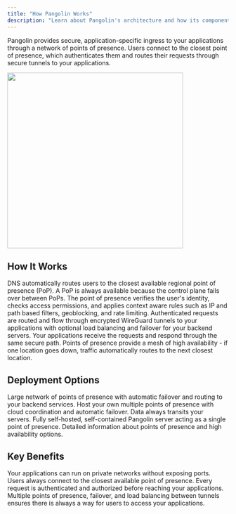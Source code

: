 ```yaml
---
title: "How Pangolin Works"
description: "Learn about Pangolin's architecture and how its components work together to provide secure application access"
---
```


Pangolin provides secure, application-specific ingress to your applications through a network of points of presence. Users connect to the closest point of presence, which authenticates them and routes their requests through secure tunnels to your applications.

<Frame>
  <img src="/images/diagram.svg" width="400" centered/>
</Frame>

## How It Works

<Steps>
<Step title="User enters through point of presence">
  DNS automatically routes users to the closest available regional point of presence (PoP). A PoP is always available because the control plane fails over between PoPs.
</Step>

<Step title="Authentication and authorization">
  The point of presence verifies the user's identity, checks access permissions, and applies context aware rules such as IP and path based filters, geoblocking, and rate limiting.
</Step>

<Step title="Secure tunnel routing">
  Authenticated requests are routed and flow through encrypted WireGuard tunnels to your applications with optional load balancing and failover for your backend servers.
</Step>

<Step title="Application delivery">
  Your applications receive the requests and respond through the same secure path.
</Step>
</Steps>

<Info>
Points of presence provide a mesh of high availability - if one location goes down, traffic automatically routes to the next closest location.
</Info>

## Deployment Options

<CardGroup cols={2}>
<Card title="Pangolin Cloud" icon="cloud" href="https://pangolin.fossorial.io/auth/signup">
  Large network of points of presence with automatic failover and routing to your backend services.
</Card>

<Card title="Managed" icon="circle-nodes" href="/manage/managed">
  Host your own multiple points of presence with cloud coordination and automatic failover. Data always transits your servers.
</Card>

<Card title="Self-Hosted" icon="server" href="/self-host/quick-install">
  Fully self-hosted, self-contained Pangolin server acting as a single point of presence.
</Card>

<Card title="Learn More" icon="book" href="/manage/points-of-presence">
  Detailed information about points of presence and high availability options.
</Card>
</CardGroup>

## Key Benefits

<CardGroup cols={2}>
<Card title="No Public IPs or Ports" icon="network-wired">
  Your applications can run on private networks without exposing ports.
</Card>

<Card title="Ingress Mesh" icon="globe">
  Users always connect to the closest available point of presence.
</Card>

<Card title="Zero-Trust Security" icon="shield">
  Every request is authenticated and authorized before reaching your applications.
</Card>

<Card title="High Availability" icon="check-double">
  Multiple points of presence, failover, and load balancing between tunnels ensures there is always a way for users to access your applications.
</Card>
</CardGroup>
